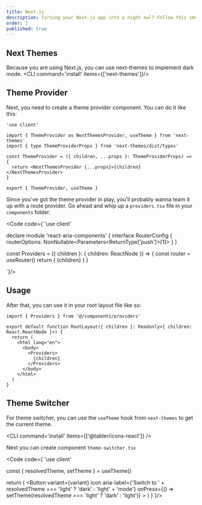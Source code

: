 ```yaml
---
title: Next.js
description: Turning your Next.js app into a night owl? Follow this smooth guide to light up the dark mode magic.
order: 1
published: true
---
```


## Next Themes
Because you are using Next.js, you can use next-themes to implement dark mode.
<CLI command='install' items={['next-themes']}/>

## Theme Provider
Next, you need to create a theme provider component. You can do it like this:

```tsx
'use client'

import { ThemeProvider as NextThemesProvider, useTheme } from 'next-themes'
import { type ThemeProviderProps } from 'next-themes/dist/types'

const ThemeProvider = ({ children, ...props }: ThemeProviderProps) => {
  return <NextThemesProvider {...props}>{children}</NextThemesProvider>
}

export { ThemeProvider, useTheme }
```
Since you've got the theme provider in play, you'll probably wanna team it up with a route provider. Go ahead and whip up a `providers.tsx` file in your `components` folder.

<Code code={`'use client'



 declare module 'react-aria-components' {
     interface RouterConfig {
         routerOptions: NonNullable<Parameters<ReturnType<typeof useRouter>['push']>[1]>
     }
 }

 const Providers = ({ children }: { children: ReactNode }) => {
     const router = useRouter()
     return (
         <RouterProvider navigate={router.push}>
             <ThemeProvider storageKey='hq-theme' attribute='class' enableSystem>
                 <ToastProvider />
                 {children}
             </ThemeProvider>
         </RouterProvider>
     )
 }

`}/>

## Usage
After that, you can use it in your root layout file like so:

```tsx {1} {7-9}
import { Providers } from '@/components/providers'

export default function RootLayout({ children }: Readonly<{ children: React.ReactNode }>) {
  return (
    <html lang="en">
      <body>
        <Providers>
          {children}
        </Providers>
      </body>
    </html>
  )
}
```

## Theme Switcher
For theme switcher, you can use the `useTheme` hook from `next-themes` to get the current theme.

<CLI command='install' items={['@tabler/icons-react']} />

Next you can create component `theme-switcher.tsx`

<Code code={`'use client'


  const { resolvedTheme, setTheme } = useTheme()

  return (
    <Button
      variant={variant}
      icon
      aria-label={'Switch to ' + resolvedTheme === 'light' ? 'dark' : 'light' + 'mode'}
      onPress={() => setTheme(resolvedTheme === 'light' ? 'dark' : 'light')}
    >
      <IconSun className="h-[1.2rem] w-[1.2rem] rotate-0 scale-100 transition-all dark:-rotate-90 dark:scale-0" />
      <IconMoon className="absolute h-[1.2rem] w-[1.2rem] rotate-90 scale-0 transition-all dark:rotate-0 dark:scale-100" />
    </Button>
  )
}`}/>
